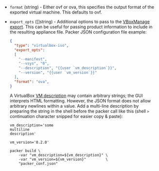 <!-- Code generated from the comments of the ExportConfig struct in builder/virtualbox/common/export_config.go; DO NOT EDIT MANUALLY -->

-   `format` (string) - Either ovf or ova, this specifies the output format
    of the exported virtual machine. This defaults to ovf.
    
-   `export_opts` ([]string) - Additional options to pass to the [VBoxManage
    export](https://www.virtualbox.org/manual/ch09.html#vboxmanage-export).
    This can be useful for passing product information to include in the
    resulting appliance file. Packer JSON configuration file example:
    
    ```json
    {
      "type": "virtualbox-iso",
      "export_opts":
      [
        "--manifest",
        "--vsys", "0",
        "--description", "{{user `vm_description`}}",
        "--version", "{{user `vm_version`}}"
      ],
      "format": "ova",
    }
    ```
    
    A VirtualBox [VM
    description](https://www.virtualbox.org/manual/ch09.html#vboxmanage-export-ovf)
    may contain arbitrary strings; the GUI interprets HTML formatting. However,
    the JSON format does not allow arbitrary newlines within a value. Add a
    multi-line description by preparing the string in the shell before the
    packer call like this (shell `>` continuation character snipped for easier
    copy & paste):
    
    ``` shell
    vm_description='some
    multiline
    description'
    
    vm_version='0.2.0'
    
    packer build \
        -var "vm_description=${vm_description}" \
        -var "vm_version=${vm_version}"         \
        "packer_conf.json"
    ```
    
